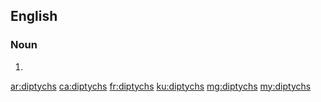 ==English==

===Noun===
{{head|en|plural}}

# {{plural of|diptych|lang=en}}

[[ar:diptychs]]
[[ca:diptychs]]
[[fr:diptychs]]
[[ku:diptychs]]
[[mg:diptychs]]
[[my:diptychs]]